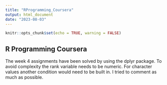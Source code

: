 ```yaml
---
title: "RProgramming_Coursera"
output: html_document
date: "2023-08-03"
---
```


```r
knitr::opts_chunk$set(echo = TRUE, warning = FALSE)
```

## R Programming Coursera

The week 4 assignments have been solved by using the dplyr package. 
To avoid complexity the rank variable needs to be numeric. For character values
another condition would need to be built in. I tried to comment as much as possible. 


